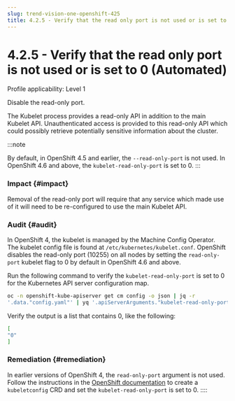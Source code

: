 ```yaml
---
slug: trend-vision-one-openshift-425
title: 4.2.5 - Verify that the read only port is not used or is set to 0 (Automated)
---
```

# 4.2.5 - Verify that the read only port is not used or is set to 0 (Automated)

Profile applicability: Level 1

Disable the read-only port.

The Kubelet process provides a read-only API in addition to the main Kubelet API. Unauthenticated access is provided to this read-only API which could possibly retrieve potentially sensitive information about the cluster.

:::note

By default, in OpenShift 4.5 and earlier, the `--read-only-port` is not used. In OpenShift 4.6 and above, the `kubelet-read-only-port` is set to 0.
:::

### Impact {#impact}

Removal of the read-only port will require that any service which made use of it will need to be re-configured to use the main Kubelet API.

### Audit {#audit}

In OpenShift 4, the kubelet is managed by the Machine Config Operator. The kubelet config file is found at `/etc/kubernetes/kubelet.conf`. OpenShift disables the read-only port (10255) on all nodes by setting the `read-only-port` kubelet flag to 0 by default in OpenShift 4.6 and above.

Run the following command to verify the `kubelet-read-only-port` is set to 0 for the Kubernetes API server configuration map.

```bash
oc -n openshift-kube-apiserver get cm config -o json | jq -r
'.data."config.yaml"' | yq '.apiServerArguments."kubelet-read-only-port"'
```

Verify the output is a list that contains 0, like the following:

```bash
[
"0"
]
```

### Remediation {#remediation}

In earlier versions of OpenShift 4, the `read-only-port` argument is not used. Follow the instructions in the [OpenShift documentation](https://docs.openshift.com/container-platform/4.13/post_installation_configuration/machine-configuration-tasks.mdx) to create a `kubeletconfig` CRD and set the `kubelet-read-only-port` is set to 0.
::::
